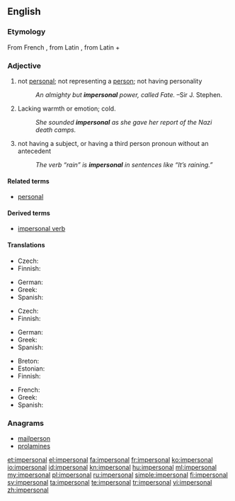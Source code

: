 ==English==

===Etymology===
From French {{term|impersonnel}}, from Latin {{term|impersonalis}}, from Latin {{term|im-||not}} + {{term|personalis||personal}}

===Adjective===
{{en-adj}}

# not [[personal]]; not representing a [[person]]; not having personality
#: ''An almighty but '''impersonal''' power, called Fate.'' &ndash;Sir J. Stephen.
# Lacking warmth or emotion; cold.
#: ''She sounded '''impersonal''' as she gave her report of the Nazi death camps.''
# {{grammar|of a verb or other word}} not having a subject, or having a third person pronoun without an antecedent
#: ''The verb “rain” is '''impersonal''' in sentences like “It’s raining.”''

====Related terms====
* [[personal]]

====Derived terms====
* [[impersonal verb]]

====Translations====
{{trans-top|not representing a person}}
* Czech: {{t-|cs|neosobní|m}}
* Finnish: {{t-|fi|persoonaton}}
{{trans-mid}}
* German: {{t-|de|unpersönlich}}
* Greek: {{t+|el|απρόσωπος|sc=Grek}}
* Spanish: {{t|es|impersonal}}
{{trans-bottom}}

{{trans-top|lacking warmth or emotion}}
* Czech: {{t-|cs|neosobní|m}}
* Finnish: {{t-|fi|persoonaton}}
{{trans-mid}}
* German: {{t-|de|unpersönlich}}
* Greek: {{t+|el|απρόσωπος|sc=Grek}}
* Spanish: {{t|es|impersonal}}
{{trans-bottom}}

{{trans-top|grammar}}
* Breton: {{t-|br|dic'hour}}
* Estonian: {{t-|et|umbisikuline}}
* Finnish: {{t-|fi|persoonaton}}
{{trans-mid}}
* French: {{t+|fr|impersonnel}}
* Greek: {{t+|el|απρόσωπος|sc=Grek}}
* Spanish: {{t|es|impersonal}}
{{trans-bottom}}

===Anagrams===
* [[mailperson#English|mailperson]]
* [[prolamines#English|prolamines]]

[[et:impersonal]]
[[el:impersonal]]
[[fa:impersonal]]
[[fr:impersonal]]
[[ko:impersonal]]
[[io:impersonal]]
[[id:impersonal]]
[[kn:impersonal]]
[[hu:impersonal]]
[[ml:impersonal]]
[[my:impersonal]]
[[pl:impersonal]]
[[ru:impersonal]]
[[simple:impersonal]]
[[fi:impersonal]]
[[sv:impersonal]]
[[ta:impersonal]]
[[te:impersonal]]
[[tr:impersonal]]
[[vi:impersonal]]
[[zh:impersonal]]